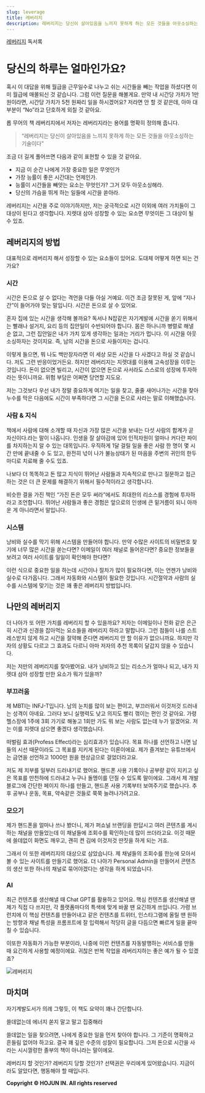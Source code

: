 ```yaml
---
slug: leverage
title: 레버리지
description: 레버리지는 당신이 살아있음을 느끼지 못하게 하는 모든 것들을 아웃소싱하는 기술이다
---
```


[레버리지](https://search.shopping.naver.com/book/catalog/37861973652) 독서록

# 당신의 하루는 얼마인가요?

혹시 이 대답을 위해 월급을 근무일수로 나누고 쉬는 시간들을 빼는 작업을 하셨다면 이미 월급에 매몰되신 것 같습니다. 그럼 이런 질문을 해볼게요. 만약 내 시간당 가치가 1만 원이라면, 시간당 가치가 5천 원짜리 일을 하시겠어요? 저라면 안 할 것 같은데, 아마 대부분이 “No”라고 단호하게 외칠 것 같아요.

롭 무어의 책 레버리지에서 저자는 레버리지라는 용어를 명확히 정의해 줍니다.

> “레버리지는 당신이 살아있음을 느끼지 못하게 하는 모든 것들을 아웃소싱하는 기술이다”

조금 더 길게 풀어쓰면 다음과 같이 표현할 수 있을 것 같아요.

- 지금 이 순간 나에게 가장 중요한 일은 무엇인가
- 가장 능률이 좋은 시간대는 언제인가.
- 능률이 시간들을 빼앗는 요소는 무엇인가? 그거 모두 아웃소싱해라.
- 당신의 가슴을 뛰게 하는 일들에 시간을 쏟아라.

레버리지는 시간을 주로 이야기하지만, 저는 궁극적으로 시간 이외에 여러 가치들이 그 대상이 된다고 생각합니다. 지렛대 삼아 성장할 수 있는 요소면 무엇이든 그 대상이 될 수 있죠.

## 레버리지의 방법

대표적으로 레버리지 해서 성장할 수 있는 요소들이 있어요. 도대체 어떻게 하면 되는 건가요?

### 시간

시간은 돈으로 살 수 없다는 격언을 다들 아실 거예요. 이건 조금 잘못된 게, 앞에 “지나간”이 들어가야 맞는 말입니다. 시간은 돈으로 살 수 있어요.

혼자 집에 있는 시간을 생각해 볼까요? 독서나 N잡같은 자기계발에 시간을 쏟기 위해서는 빨래나 설거지, 요리 등의 집안일이 수반되어야 합니다. 몸은 하나니까 병렬로 해낼 순 없고, 그런 집안일은 내가 가치 있게 생각하는 일과는 거리가 멉니다. 이 시간을 아웃소싱하자는 것이지요. 즉, 남의 시간을 돈으로 사들이자는 겁니다.

이렇게 들으면, 뭐 나도 백만장자라면 이 세상 모든 시간을 다 사겠다고 하실 것 같습니다. 저도 그런 반응이었거든요. 하지만 레버리지는 지렛대를 이용해 고속성장을 이루는 것입니다. 돈이 없으면 빌리고, 시간이 없으면 돈으로 사서라도 스스로의 성장에 투자하라는 뜻이니까요. 위험 부담은 어쩌면 당연할 지도요.

저는 그것보다 우선 내가 정말 중요하게 여기는 일을 찾고, 줄줄 새어나가는 시간을 찾아 누수를 막은 다음에도 시간이 부족하다면 그 시간을 돈으로 사라는 말로 이해했습니다.

### 사람 & 지식

책에서 사람에 대해 소개할 때 자신과 가장 많은 시간을 보내는 다섯 사람의 합계가 곧 자신이다.라는 말이 나옵니다. 인생을 잘 살아감에 있어 인적자원이 얼마나 커다란 파이를 차지하는지 알 수 있는 대목입니다. 우직하게 1달 걸릴 일을 좋은 사람 한 명이 몇 시간 만에 끝내줄 수 도 있고, 완전히 넋이 나가 불능상태가 된 마음을 주변의 귀인의 한두 마디로 치료해 줄 수도 있죠.

나보다 더 똑똑하고 돈 많고 지식이 뛰어난 사람들과 지속적으로 만나고 질문하고 접근하는 것은 더 큰 문제를 해결하기 위해서 필수적이라고 생각합니다.

비슷한 결을 가진 책인 “가진 돈은 모두 써라”에서도 최대한의 리소스를 경험에 투자하라고 조언합니다. 뛰어난 사람들과 좋은 경험은 앞으로의 인생에 큰 밑거름이 되니 아까운 게 아니라면서 말입니다.

### 시스템

낭비와 실수를 막기 위해 시스템을 만들어야 합니다. 만약 수많은 사이트의 비밀번호 찾기에 너무 많은 시간을 쏟는다면? 이메일이 여러 채널로 들어온다면? 중요한 정보들을 보려고 여러 사이트를 일일이 확인해야 한다면?

이런 식으로 중요한 일을 하는데 시간이나 절차가 많이 필요하다면, 이는 언젠가 낭비와 실수로 다가옵니다. 그래서 자동화와 시스템이 필요한 것입니다. 시간절약과 사람의 실수를 시스템에 맞기는 것은 꽤 좋은 레버리지 방법입니다.

## 나만의 레버리지

더 나아가 또 어떤 가치를 레버리지 할 수 있을까요? 저자는 이메일이나 전화 같은 은근히 시간과 신경을 잡아먹는 요소들을 레버리지 하라고 말합니다. 그런 점들이 나를 스트레스받지 않게 하고 시간을 절약해 준다면 레버리지 안 할 이유가 없으니까요. 하지만 각자의 상황도 다르고 그 효과도 다르니 아마 저자의 추천 목록이 달갑지 않을 수 있습니다.

저는 저만의 레버리지를 찾아봤어요. 내가 낭비하고 있는 리소스가 얼마나 되고, 내가 지렛대 삼아 성장할 만한 요소가 뭐가 있을까?

### 부끄러움

제 MBTI는 INFJ-T입니다. 남의 눈치를 많이 보는 편이고, 부끄러워서 이것저것 드러내는 성격이 아녜요. 그러다 보니 실행력도 낮고 의지도 빨리 꺾이는 편인 것 같아요. 가령 헬스장에 1주에 3회 가기로 해놓고 1회만 가도 뭐 보는 사람도 없는데 누가 알겠어요. 저는 이를 지렛대 삼으면 좋겠다 생각했습니다.

떠벌림 효과(Profess Effect)라는 심리효과가 있습니다. 목표 하나를 선언하고 나면 남들의 시선 때문이라도 그 목표를 지키게 된다는 이론이에요. 제가 즐겨보는 유튜브에서는 금연을 선언하고 1000만 원을 현상금으로 걸었더라고요.

저도 제 치부를 일부러 드러내기로 했어요. 핸드폰 사용 기록이나 공부량 같이 지키고 싶은 목표를 만천하에 드러내고 누구나 돌멩이를 던질 수 있도록 말이에요. 그래서 제 개발블로그에 간단한 페이지 하나를 만들고, 핸드폰 사용 기록부터 보여주기로 했습니다. 추후 공부나 운동, 목표, 약속같은 것들로 쭉쭉 늘려나가려고요.

### 모으기

제가 핸드폰을 얼마나 쓰나 봤더니, 제가 퍼쇼널 브랜딩을 한답시고 여러 콘텐츠를 게시하는 채널을 만들었는데 이 채널들에 조회수를 확인하는데 많이 쓰더라고요. 이것 때문에 쓸데없이 화면도 깨우고, 괜히 켠 김에 이것저것 딴짓을 하게 되는 거죠.

그래서 이 또한 레버리지의 대상으로 삼았습니다. 제 채널들의 조회수를 한눈에 모아서 볼 수 있는 사이트를 만들기로 했어요. 더 나아가 Personal Admin을 만들어서 콘텐츠의 생산 또한 하나의 채널로 묶어야겠다는 생각을 하게 되었습니다.

### AI

최근 컨텐츠를 생산해낼 때 Chat GPT를 활용하고 있어요. 핵심 컨텐츠를 생산해낼 땐 제가 직접 다 쓰지만, 각 플랫폼마다의 특색에 맞게 바꿀 땐 요긴하게 쓰입니다. 가령 브런치에 이 핵심 컨텐츠를 만들어내고 같은 컨텐츠를 트위터, 인스타그램에 올릴 땐 원하는 방향과 채널 특성을 프롬프트에 잘 입력해서 적당히 글을 다듬으면 빠르게 일을 끝마칠 수 있습니다.

이또한 자동화가 가능한 부분이라, 나중에 이런 컨텐츠를 자동발행하는 서비스를 만들 때 요긴하게 사용할 예정이에요. 귀찮은 반복 작업을 레버리지하는 좋은 예가 될 수 있겠죠?

![레버리지](https://lnwblzacktgzeiihvxtu.supabase.co/storage/v1/object/public/contents/prod/11.png-58418)

## 마치며

자기계발도서가 의례 그렇듯, 이 책도 요약이 꽤나 간단합니다.

쓸데없는데 에너지 쏟지 말고 말고 집중해라

쓸데없는 일을 찾으려면, 나에게 중요한 일을 먼저 찾아야 합니다. 그 기준이 명확하고 흔들림 없어야 하고요. 결국 꽤 깊은 수준의 성찰이 필요합니다. 그저 돈으로 시간을 사라는 시시껄렁한 졸부의 책이 아니라는 말이에요.

레버리지 할 것인가? 레버리지 당할 것인가? 선택권은 우리에게 있어왔습니다. 지금이라도 알았다면, 행동해야 할 때입니다.


**Copyright © HOJUN IN. All rights reserved**